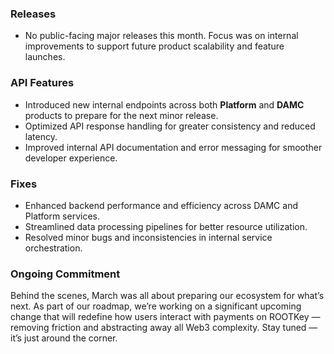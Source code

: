 <Accordion title="March 2025" defaultOpen>

  ### Releases
  - No public-facing major releases this month. Focus was on internal improvements to support future product scalability and feature launches.

  ### API Features
  - Introduced new internal endpoints across both **Platform** and **DAMC** products to prepare for the next minor release.
  - Optimized API response handling for greater consistency and reduced latency.
  - Improved internal API documentation and error messaging for smoother developer experience.

  ### Fixes
  - Enhanced backend performance and efficiency across DAMC and Platform services.
  - Streamlined data processing pipelines for better resource utilization.
  - Resolved minor bugs and inconsistencies in internal service orchestration.

  ### Ongoing Commitment
  Behind the scenes, March was all about preparing our ecosystem for what’s next. As part of our roadmap, we’re working on a significant upcoming change that will redefine how users interact with payments on ROOTKey — removing friction and abstracting away all Web3 complexity. Stay tuned — it’s just around the corner.

</Accordion>
